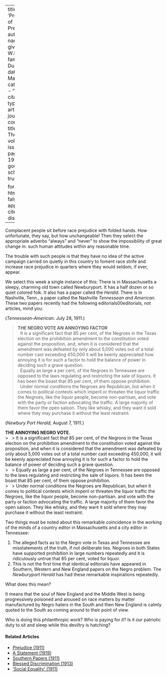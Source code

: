 
---
title: 'Promotion of Prejudice'
author:
  - name:
      given: W.E.B.
      family: Du Bois
date: Mar. 1911
categories: 
  - ""
citation: 
  type: article-journal
  container-title: The Crisis
  volume: 2
  issue: 5
  page: 196-197
google-scholar: true

format:
  html:
    toc: false
    appendix-cite-as: display
---




Complacent people sit before
race prejudice with folded hands. How unfortunate, they say, but how unchangeable! Then they select the appropriate adverbs "always" and "never" to show the impossibility of great change in. such human attitudes within any reasonable time.

The trouble with such people is that they have no idea of the active campaign carried on quietly in this country to foment race strife and increase race prejudice in quarters where they would seldom, if ever, appear.

We select this week a single instance of this: There is in Massachusetts a sleepy, charming old town called Newburyport. It has a half dozen or so quiet colored folk. It also has a paper called the *Herald*. There is in Nashville, Tenn., a paper called the Nashville *Tennessean and American*. These two papers recently had the following editorials00editorials, not articles, mind you:

(*Tennessean-American*. July 28, 1911.)

> **THE NEGRO VOTE AN ANNOYING FACTOR**   
> &nbsp;
> It is a significant fact that 85 per cent, of the Negroes in the Texas election on the prohibition
amendment to the constitution voted against the proposition, and, when it is considered that the amendment was defeated by only about 5,000 votes out of a total number cast exceeding 450,000 it will be keenly appreciated how annoying it is for such a factor to hold the balance of power in deciding such a grave question.   
> &nbsp;
> Equally as large a per cent, of the Negroes in Tennessee are opposed to the laws regulating and restricting the sale of liquors. It has been the boast that 85 per cent, of them oppose prohibition.   
> &nbsp;
> Under normal conditions the Negroes are Republican, but when it comes to political contests which imperil or threaten the liquor traffic the Negroes, like the liquor people, become non-partisan, and vote with the party or faction advocating the traffic. A large majority of them favor the open saloon. They like whisky, and they want it sold where they may purchase it without the least restraint.

(*Newbury Port Herald,* August 7, 1911.)

**THE ANNOYING NEGRO VOTE.**   
> &nbsp;
> It is a significant fact that 85 per cent, of the Negrons in the Texas election on the prohibition amendment to the constitution voted against the proposition, and when it is considered that the amendment was defeated by only about 5,000 votes out of a total number cast exceeding 450,000, it will be keenly appreciated how annoying it is for such a factor to hold the balance of power of deciding such a grave question.    
> &nbsp;
> Equally as large a per cent, of the Negroes in Tennessee are opposed to the laws regulating and restricting the sale of liquors. It has been the boast that 85 per cent, of them oppose prohibition.   
> &nbsp;
> Under normal conditions the Negroes are Republican, but when it comes to political contests which imperil or threaten the liquor traffic the Negroes, like the liquor people, become non-partisan. and vote with the party or faction advocating the traffic. A large majority of them favor the open saloon. They like whisky, and they want it sold where they may purchase it without the least restraint.

Two things must be noted about this remarkable coincidence in the working of the minds of a country editor in Massachusetts and a city editor in Tennessee:

1. The alleged facts as to the Negro vote in Texas and Tennessee are misstatements of the truth, if not deliberate lies. Negroes in both States have supported prohibition in large numbers repeatedly and it is ridiculously untrue that 85 per cent, voted for liquor.
2. This is not the first time that identical editorials have appeared in Southern, Western and New England papers on the Negro problem. The *Newburyport Herald* has had these remarkable inspirations repeatedly.

What does this mean?

It means that the soul of New England and the Middle West is being progressively poisoned and aroused on race matters by matter manufactured by Negro haters in the South and then New England is calmly quoted to the
South as coming around to their point of view.

Who is doing this philanthropic work? Who is paying for it? Is it our patriotic duty to sit and sleep while this deviltry is hatching?

<!-- Similar articles start here -->
<div  class="clear-wrap"></div>

#### Related Articles

* [Prejudice (1911)](/Volumes/02/01/prejudice.html)
* [A Statement (1919)](/Volumes/19/01/statement.html)
* [Southern Papers (1911)](/Volumes/01/04/southern_papers.html)
* [Blessed Discrimination (1913)](/Volumes/05/04/blesseddiscrimination.html)
* ['Social Equality' (1911)](/Volumes/01/03/social_equality.html)

<!-- Similar articles end here -->